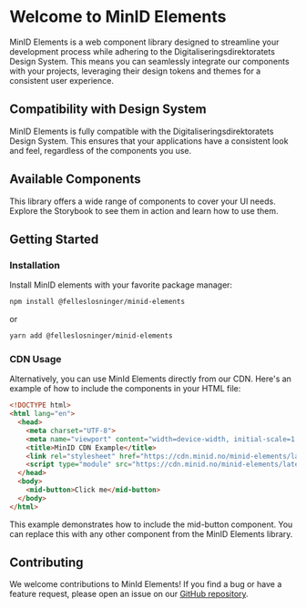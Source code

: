 
<Meta title="Introduction" />

# Welcome to MinID Elements

MinID Elements is a web component library designed to streamline your development process while adhering to the Digitaliseringsdirektoratets Design System. This means you can seamlessly integrate our components with your projects, leveraging their design tokens and themes for a consistent user experience.

## Compatibility with Design System

MinID Elements is fully compatible with the Digitaliseringsdirektoratets Design System. This ensures that your applications have a consistent look and feel, regardless of the components you use.

## Available Components

This library offers a wide range of components to cover your UI needs. Explore the Storybook to see them in action and learn how to use them.

## Getting Started

### Installation

Install MinID elements with your favorite package manager:

```bash
npm install @felleslosninger/minid-elements
```

or

```bash
yarn add @felleslosninger/minid-elements
```

### CDN Usage

Alternatively, you can use MinId Elements directly from our CDN. Here's an example of how to include the components in your HTML file:

```html
<!DOCTYPE html>
<html lang="en">
  <head>
    <meta charset="UTF-8">
    <meta name="viewport" content="width=device-width, initial-scale=1.0">
    <title>MinID CDN Example</title>
    <link rel="stylesheet" href="https://cdn.minid.no/minid-elements/latest/index.css" data-mid-tailwind />
    <script type="module" src="https://cdn.minid.no/minid-elements/latest/index.js"></script>
  </head>
  <body>
    <mid-button>Click me</mid-button>
  </body>
</html>
```

This example demonstrates how to include the mid-button component. You can replace this with any other component from the MinID Elements library.

## Contributing

We welcome contributions to MinId Elements! If you find a bug or have a feature request, please open an issue on our [GitHub repository](https://github.com/felleslosninger/minid-web-components/issues).
